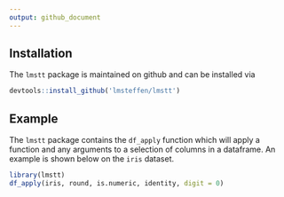 ```yaml
---
output: github_document
---
```


## Installation

The `lmstt` package is maintained on github and can be installed via

```r
devtools::install_github('lmsteffen/lmstt')
```


## Example

The `lmstt` package contains the `df_apply` function which will apply a function and any arguments to a selection of columns in a dataframe. An example is shown below on the `iris` dataset. 

```r
library(lmstt)
df_apply(iris, round, is.numeric, identity, digit = 0)
```

